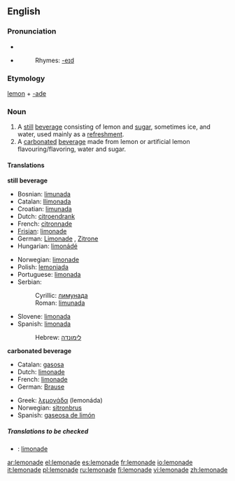 ==English==

===Pronunciation===
* {{IPA|/ˌlɛmənˈeɪd/}}
* {{SAMPA|/%lEm@n"eId/}}
*:Rhymes: [[Rhymes:English:-eɪd|-eɪd]]

===Etymology===
[[lemon]] + [[-ade]]

===Noun===
{{en-noun|s|-}}

# A [[still]] [[beverage]] consisting of lemon and [[sugar]], sometimes ice, and water, used mainly as a [[refreshment]].
# A [[carbonated]] [[beverage]] made from lemon or artificial lemon flavouring/flavoring, water and sugar.

====Translations====
'''still beverage'''
{{top}}
*Bosnian: [[limunada#Bosnian|limunada]] {{f}}
*Catalan: [[llimonada]] {{f}}
*Croatian: [[limunada#Croatian|limunada]] {{f}}
*Dutch: [[citroendrank]] {{m}}
*French: [[citronnade]] {{f}}
*[[Frisian]]: [[limonade]]
*German: [[Limonade]] {{f}}, [[Zitrone]] {{f}}
*Hungarian: [[limonádé]]
{{mid}}
*Norwegian: [[limonade]] {{m}}
*Polish: [[lemoniada]] {{f}}
*Portuguese: [[limonada]] {{f}}
*Serbian:
*:Cyrillic: [[лимунада#Serbian|лимунада]] {{f}}
*:Roman: [[limunada#Serbian|limunada]] {{f}}
*Slovene: [[limonada]] {{f}}
*Spanish: [[limonada]] {{f}}
*:Hebrew: [[לימונדה]]
{{bottom}}

'''carbonated beverage'''
{{top}}
*Catalan: [[gasosa]] {{f}}
*Dutch: [[limonade]] {{m}}
*French: [[limonade]] {{f}}
*German: [[Brause]] {{f}}
{{mid}}
*Greek: [[λεμονάδα]] (lemonáda) {{f}}
*Norwegian: [[sitronbrus]] {{m}}
*Spanish: [[gaseosa de limón]] {{f}}
{{bottom}}

=====Translations to be checked=====
{{checktrans}}
*{{ttbc|Frisian}}: [[limonade]]

[[ar:lemonade]]
[[el:lemonade]]
[[es:lemonade]]
[[fr:lemonade]]
[[io:lemonade]]
[[it:lemonade]]
[[pl:lemonade]]
[[ru:lemonade]]
[[fi:lemonade]]
[[vi:lemonade]]
[[zh:lemonade]]